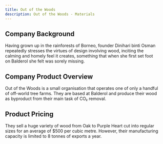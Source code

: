 ```yaml
---
title: Out of the Woods
description: Out of the Woods - Materials
---
```


## Company Background

Having grown up in the rainforests of Borneo, founder Dinihari binti Osman repeatedly stresses the virtues of design involving wood, inciting the calming and homely feel it creates, something that when she first set foot on Balderol she felt was sorely missing.

## Company Product Overview

Out of the Woods is a small organisation that operates one of only a handful of off-world tree farms. They are based at Balderol and produce their wood as byproduct from their main task of CO₂ removal.

## Product Pricing

They sell a huge variety of wood from Oak to Purple Heart cut into regular sizes for an average of $500 per cubic metre. However, their manufacturing capacity is limited to 8 tonnes of exports a year.
